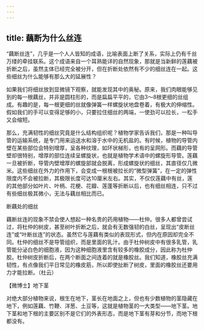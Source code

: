 ```yaml
---
---
---
```

title: 藕断为什么丝连
---




“藕断丝连”，几乎是一个人人皆知的成语，比喻表面上断了关系，实际上仍有千丝万缕的牵挂联系。这个成语来自一个耳熟能详的自然现象，那就是当新鲜的莲藕被折断之后，虽然主体已经完全被分开，但在折断处依然有不少的细丝连在一起。这些细丝为什么能够有那么大的延展性？

如果我们将细丝放到显微镜下观察，就能发现其中的奥秘。原来，我们肉眼能够见到的每一根藕丝，并非是圆柱形的，而是扁扁平平的，它由3～8根更细的丝组成。有趣的是，每一根更细的丝就像弹簧一样螺旋状地盘卷着，有极大的伸缩性。假如我们的手可以变得足够的小，只要拉住细丝的两端，一使劲可以拉长，一松手又会缩短。



那么，充满韧性的细丝究竟是什么结构组织呢？植物学家告诉我们，那是一种叫导管的运输系统，是专门用来运送水和溶于水中的无机盐的。有时候，植物的导管内壁在某些部位会特别增厚，呈各种纹理，如环状梯形，也有的呈网形。而藕的导管壁却很特别，增厚的部位连续呈螺旋状，也就是植物学术语中的螺旋形导管。莲藕一旦被折断，导管内壁增厚的螺旋部就会脱离，形成螺旋状的细丝，其直径仅几微米。这些细丝在外力的作用下，会变成一根根被拉长的“微型弹簧”，在一定的弹性限度内不会被拉断，其极限长度可达10厘米左右。其实，不仅仅莲藕中有丝，莲的其他部分如叶片、叶柄、花梗、花瓣、莲蓬等折断以后，也有细丝相连，只不过有些细丝极其微小，无法与藕丝相比而已。

断藕处的细丝



藕断丝连的现象不禁会使人想起一种名贵的药用植物——杜仲。很多人都曾尝试过，将杜仲的树皮，甚至树叶折断之后，就会有无数强韧的白丝，呈现出“皮断丝连”或“叶断丝连”的状态。虽然它与莲藕有类似的表现形式，但内在原因却完全不同。杜仲的细丝不是导管组织，而是里面的乳汁。由于杜仲树皮中有很多乳管，乳管能分泌白色的细胞液，因为这种细胞液里含有较多的橡胶成分，因此称为杜仲胶。杜仲树皮折断后，在两个断面之间连着的就是橡胶丝。我们知道，橡胶丝充满韧性，有点像我们平日常见的橡皮筋，所以即使扯断了树皮，里面的橡胶丝还要用力才能拉断。（杜云）





【微博士】地下茎



对绝大部分植物来说，根生在地下，茎长在地面之上，但也有少数植物的茎隐藏在地下，例如莲藕、竹鞭、洋葱、土豆等，这就是植物茎的一大类型——地下茎。地下茎和地下根的主要区别不是它们的外表形态，而是地下茎有芽和分节，而地下根都没有。